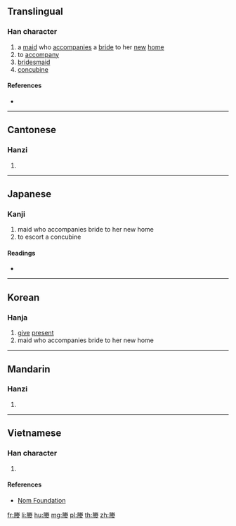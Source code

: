 {{character info/new}}
==Translingual==

===Han character===
{{Han char|rn=38|rad=女|as=10|sn=13|four=79244|canj=BFQV|ids=}}

# a [[maid]] who [[accompanies]] a [[bride]] to her [[new]] [[home]]
# to [[accompany]]
# [[bridesmaid]]
# [[concubine]]

====References====
* {{Han ref|kx=0268.070|dkj=06575|dj=0535.290|hdz=32099.020|uh=5AB5|ud=23221|bh=DCF9|bd=56569}}

----

==Cantonese==

===Hanzi===
{{yue-hanzi|jyut=[[jing6]]|y=ying6}}

# {{defn|lang=yue|sort=女10}}

----

==Japanese==

===Kanji===
{{ja-kanji|grade=|rs=女10}}

# maid who accompanies bride to her new home
# to escort a concubine

====Readings====
* {{ja-readings|on=[[よう]] (yō)|kun=[[おくる]] (okuru), [[つきそい]] (tsukisoi), [[おくりめ]] (okurime), [[おくりびと]] (okuribito)}}

----

==Korean==

===Hanja===
{{ko-hanja|hangeul=잉|rv=ing|mr=ing}}

# [[give]] [[present]]
# maid who accompanies bride to her new home

----

==Mandarin==

===Hanzi===
{{cmn-hanzi|pin=[[yìng]] ([[ying4]])|wg=ying<sup>4</sup>}}

# {{defn|lang=cmn|sort=女10}}

----

==Vietnamese==

===Han character===
{{vi-readings|rs=女10|hanviet=[[dựng]], [[ánh]]}}

# {{defn|lang=vi|sort=女10}}

====References====
* [http://nomfoundation.org/common/nom_details.php?codepoint=5ab5 Nom Foundation]

[[fr:媵]]
[[li:媵]]
[[hu:媵]]
[[mg:媵]]
[[pl:媵]]
[[th:媵]]
[[zh:媵]]
